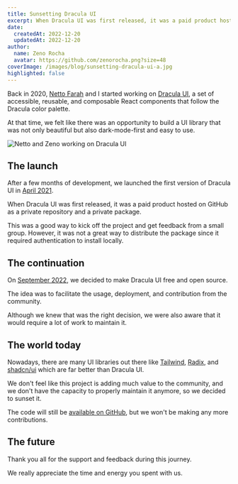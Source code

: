 ```yaml
---
title: Sunsetting Dracula UI
excerpt: When Dracula UI was first released, it was a paid product hosted on GitHub as a private repository and a private package.
date:
  createdAt: 2022-12-20
  updatedAt: 2022-12-20
author:
  name: Zeno Rocha
  avatar: https://github.com/zenorocha.png?size=48
coverImage: /images/blog/sunsetting-dracula-ui-a.jpg
highlighted: false
---
```


Back in 2020, [Netto Farah](https://twitter.com/nettofarah) and I started working on [Dracula UI](https://ui.draculatheme.com/), a set of accessible, reusable, and composable React components that follow the Dracula color palette.

At that time, we felt like there was an opportunity to build a UI library that was not only beautiful but also dark-mode-first and easy to use.

![Netto and Zeno working on Dracula UI](/images/blog/sunsetting-dracula-ui-b.jpg)

## The launch

After a few months of development, we launched the first version of Dracula UI in [April 2021](https://twitter.com/zenorocha/status/1382334469370224645).

When Dracula UI was first released, it was a paid product hosted on GitHub as a private repository and a private package.

This was a good way to kick off the project and get feedback from a small group. However, it was not a great way to distribute the package since it required authentication to install locally.

## The continuation

On [September 2022](https://twitter.com/zenorocha/status/1575476765228560384), we decided to make Dracula UI free and open source.

The idea was to facilitate the usage, deployment, and contribution from the community.

Although we knew that was the right decision, we were also aware that it would require a lot of work to maintain it.

## The world today

Nowadays, there are many UI libraries out there like [Tailwind](https://tailwindcss.com), [Radix](https://www.radix-ui.com), and [shadcn/ui](https://ui.shadcn.com) which are far better than Dracula UI.

We don't feel like this project is adding much value to the community, and we don't have the capacity to properly maintain it anymore, so we decided to sunset it.

The code will still be [available on GitHub](https://github.com/dracula/dracula-ui), but we won't be making any more contributions.

## The future

Thank you all for the support and feedback during this journey.

We really appreciate the time and energy you spent with us.
